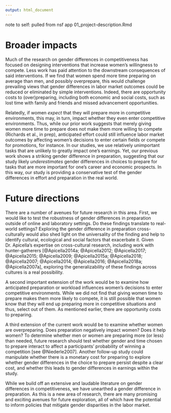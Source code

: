 ```yaml
---
output: html_document
---
```


note to self: pulled from nsf app 01_project-description.Rmd



# Broader impacts

Much of the research on gender differences in competitiveness has focused on designing interventions that increase women’s willingness to compete. Less work has paid attention to the downstream consequences of said interventions. If we find that women spend more time preparing on average than men, and possibly overprepare, this would challenge prevailing views that gender differences in labor market outcomes could be reduced or eliminated by simple interventions. Indeed, there are opportunity costs to (over)preparing, including both economic and social costs, such as lost time with family and friends and missed advancement opportunities.

Relatedly, if women *expect* that they will prepare more in competitive environments, this may, in turn, impact whether they even enter competitive environments. Thus, while our prior work suggests that merely giving women more time to prepare does not make them more willing to compete (Richards et al., in prep), anticipated effort could still influence labor market outcomes by affecting women’s decisions to enter certain fields or compete for promotions, for instance. In our studies, we use relatively unimportant tasks that are unlikely to greatly impact one’s earnings. Yet, our previous work shows a striking gender difference in preparation, suggesting that our study likely *underestimates* gender differences in choices to prepare for tasks that are more important for one’s career and economic prospects. In this way, our study is providing a conservative test of the gender differences in effort and preparation in the real world. 


# Future directions

There are a number of avenues for future research in this area. First, we would like to test the robustness of gender differences in preparation outside of online and laboratory settings. Do these findings translate to real-world settings? Exploring the gender difference in preparation cross-culturally would also shed light on the universality of the finding and help to identify cultural, ecological and social factors that exacerbate it. Given Dr. Apicella’s expertise on cross-cultural research, including work with hunter-gatherers [@Apicella2014a; @Apicella2012; @Apicella2017; @Apicella2015; @Apicella2009; @Apicella2015a; @Apicella2018; @Apicella2007; @Apicella2014; @Apicella2016; @Apicella2018a; @Apicella2007a], exploring the generalizability of these findings across cultures is a real possibility.

A second important extension of the work would be to examine how anticipated preparation or workload influences women’s decisions to enter competitive environments. While we did not find that giving women time to prepare makes them more likely to compete, it is still possible that women know that they will end up preparing more in competitive situations and thus, select out of them. As mentioned earlier, there are opportunity costs to preparing. 

A third extension of the current work would be to examine whether women are overpreparing. Does preparation negatively impact women? Does it help women? To determine whether men or women are preparing more (or less) than needed, future research should test whether gender and time chosen to prepare interact to affect a participants’ probability of winning a competition [see @Niederle2007]. Another follow-up study could manipulate whether there is a monetary cost for preparing to explore whether gender differences in the choice to prepare persist despite a clear cost, and whether this leads to gender differences in earnings within the study. 

While we build off an extensive and laudable literature on gender differences in competitiveness, we have unearthed a gender difference in preparation. As this is a new area of research, there are many promising and exciting avenues for future exploration, all of which have the potential to inform policies that mitigate gender disparities in the labor market.



